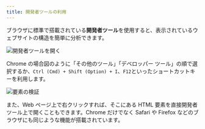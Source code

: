 ```yaml
---
title: 開発者ツールの利用
---
```


ブラウザに標準で搭載されている**開発者ツール**を使用すると、表示されているウェブサイトの構造を簡単に分析できます。

![開発者ツールを開く](01/open-developer-tool.png)

Chrome の場合図のように「その他のツール」「デベロッパー ツール」の順で選択するか、`Ctrl (Cmd) + Shift (Option) + I`、`F12`といったショートカットキーを利用します。

![要素の検証](01/inspect-element.png)

また、Web ページ上で右クリックすれば、そこにある HTML 要素を直接開発者ツール上で開くこともできます。Chrome だけでなく Safari や Firefox などのブラウザにも同じような機能が搭載されています。
